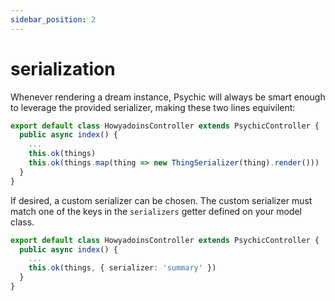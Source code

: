 ```yaml
---
sidebar_position: 2
---
```



# serialization

Whenever rendering a dream instance, Psychic will always be smart enough to leverage the provided serializer, making these two lines equivilent:

```ts
export default class HowyadoinsController extends PsychicController {
  public async index() {
    ...
    this.ok(things)
    this.ok(things.map(thing => new ThingSerializer(thing).render()))
  }
}
```

If desired, a custom serializer can be chosen. The custom serializer must match one of the keys in the `serializers` getter defined on your model class.

```ts
export default class HowyadoinsController extends PsychicController {
  public async index() {
    ...
    this.ok(things, { serializer: 'summary' })
  }
}
```

